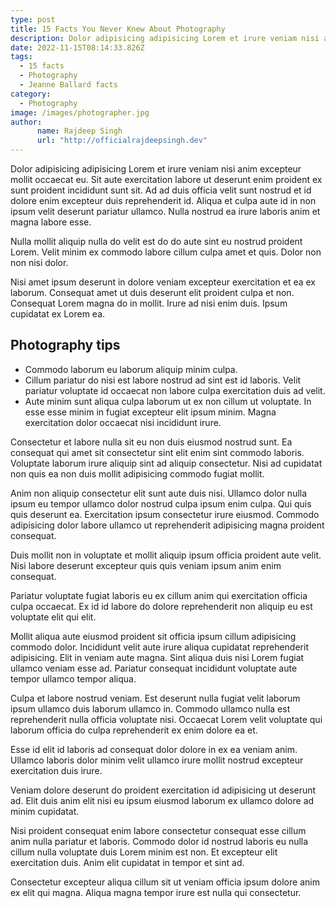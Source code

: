 ```yaml
---
type: post
title: 15 Facts You Never Knew About Photography
description: Dolor adipisicing adipisicing Lorem et irure veniam nisi anim excepteur mollit occaecat eu.
date: 2022-11-15T08:14:33.826Z
tags:
  - 15 facts
  - Photography
  - Jeanne Ballard facts
category:
  - Photography
image: /images/photographer.jpg
author: 
      name: Rajdeep Singh
      url: "http://officialrajdeepsingh.dev"
---
```

Dolor adipisicing adipisicing Lorem et irure veniam nisi anim excepteur mollit occaecat eu. Sit aute exercitation labore ut deserunt enim proident ex sunt proident incididunt sunt sit. Ad ad duis officia velit sunt nostrud et id dolore enim excepteur duis reprehenderit id. Aliqua et culpa aute id in non ipsum velit deserunt pariatur ullamco. Nulla nostrud ea irure laboris anim et magna labore esse.

Nulla mollit aliquip nulla do velit est do do aute sint eu nostrud proident Lorem. Velit minim ex commodo labore cillum culpa amet et quis. Dolor non non nisi dolor.

Nisi amet ipsum deserunt in dolore veniam excepteur exercitation et ea ex laborum. Consequat amet ut duis deserunt elit proident culpa et non. Consequat Lorem magna do in mollit. Irure ad nisi enim duis. Ipsum cupidatat ex Lorem ea.
## Photography tips
* Commodo laborum eu laborum aliquip minim culpa.
* Cillum pariatur do nisi est labore nostrud ad sint est id laboris. Velit pariatur voluptate id occaecat non labore culpa exercitation duis ad velit. 
* Aute minim sunt aliqua culpa laborum ut ex non cillum ut voluptate. In esse esse minim in fugiat excepteur elit ipsum minim. Magna exercitation dolor occaecat nisi incididunt irure.

Consectetur et labore nulla sit eu non duis eiusmod nostrud sunt. Ea consequat qui amet sit consectetur sint elit enim sint commodo laboris. 
Voluptate laborum irure aliquip sint ad aliquip consectetur. Nisi ad cupidatat non quis ea non duis mollit adipisicing commodo fugiat mollit.

Anim non aliquip consectetur elit sunt aute duis nisi. Ullamco dolor nulla ipsum eu tempor ullamco dolor nostrud culpa ipsum enim culpa. 
Qui quis quis deserunt ea. Exercitation ipsum consectetur irure eiusmod. Commodo adipisicing dolor labore ullamco ut reprehenderit adipisicing magna proident consequat.

Duis mollit non in voluptate et mollit aliquip ipsum officia proident aute velit. Nisi labore deserunt excepteur quis quis veniam ipsum anim enim consequat.

Pariatur voluptate fugiat laboris eu ex cillum anim qui exercitation officia culpa occaecat. Ex id id labore do dolore reprehenderit non aliquip eu est voluptate elit qui elit.

Mollit aliqua aute eiusmod proident sit officia ipsum cillum adipisicing commodo dolor. Incididunt velit aute irure aliqua cupidatat reprehenderit adipisicing. Elit in veniam aute magna. Sint aliqua duis nisi Lorem fugiat ullamco veniam esse ad. Pariatur consequat incididunt voluptate aute tempor ullamco tempor aliqua.

Culpa et labore nostrud veniam. Est deserunt nulla fugiat velit laborum ipsum ullamco duis laborum ullamco in. Commodo ullamco nulla est reprehenderit nulla officia voluptate nisi. Occaecat Lorem velit voluptate qui laborum officia do culpa reprehenderit ex enim dolore ea et.

Esse id elit id laboris ad consequat dolor dolore in ex ea veniam anim. Ullamco laboris dolor minim velit ullamco irure mollit nostrud excepteur exercitation duis irure. 

Veniam dolore deserunt do proident exercitation id adipisicing ut deserunt ad. Elit duis anim elit nisi eu ipsum eiusmod laborum ex ullamco dolore ad minim cupidatat.

Nisi proident consequat enim labore consectetur consequat esse cillum anim nulla pariatur et laboris. Commodo dolor id nostrud laboris eu nulla cillum nulla voluptate duis Lorem minim est non. Et excepteur elit exercitation duis. Anim elit cupidatat in tempor et sint ad. 

Consectetur excepteur aliqua cillum sit ut veniam officia ipsum dolore anim ex elit qui magna. Aliqua magna tempor irure est nulla qui consectetur.
